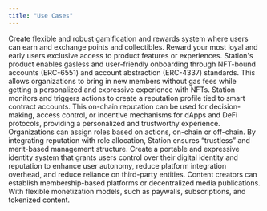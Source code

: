 ```yaml
---
title: "Use Cases"
---
```


<AccordionGroup>
    <Accordion title="Membership loyalty & rewards">
        Create flexible and robust gamification and rewards system where users can earn and exchange points and collectibles. Reward your most loyal and early users exclusive access to product features or experiences.
    </Accordion>
    <Accordion title="Gasless onboarding">
        Station's product enables gasless and user-friendly onboarding through NFT-bound accounts (ERC-6551) and account abstraction (ERC-4337) standards. This allows organizations to bring in new members without gas fees while getting a personalized and expressive experience with NFTs. 
    </Accordion>
    <Accordion title="Onchain reputation">
        Station monitors and triggers actions to create a reputation profile tied to smart contract accounts. This on-chain reputation can be used for decision-making, access control, or incentive mechanisms for dApps and DeFi protocols, providing a personalized and trustworthy experience.
    </Accordion>
    <Accordion title="Onchain access and role management">
        Organizations can assign roles based on actions, on-chain or off-chain. By integrating reputation with role allocation, Station ensures “trustless” and merit-based management structure.
    </Accordion>
    <Accordion title='Interoperable profile ("Passport")'>
        Create a portable and expressive identity system that grants users control over their digital identity and reputation to enhance user autonomy, reduce platform integration overhead, and reduce reliance on third-party entities.
    </Accordion>
    <Accordion title="Content monetization">
        Content creators can establish membership-based platforms or decentralized media publications. With flexible monetization models, such as paywalls, subscriptions, and tokenized content.
    </Accordion>
</AccordionGroup>






